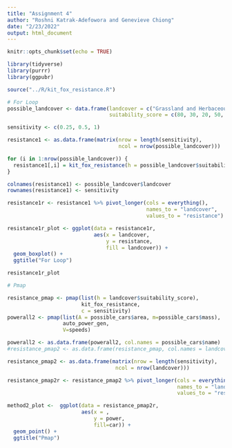 ```yaml
---
title: "Assignment 4"
author: "Roshni Katrak-Adefowora and Genevieve Chiong"
date: "2/23/2022"
output: html_document
---
```


```r
knitr::opts_chunk$set(echo = TRUE)

library(tidyverse)
library(purrr)
library(ggpubr)

source("../R/kit_fox_resistance.R")
```

```r
# For Loop
possible_landcover <- data.frame(landcover = c("Grassland and Herbaceous", "Pasture", "Urban", "Fallowed", "Roads"),
                                 suitability_score = c(80, 30, 20, 50, 0))

sensitivity <- c(0.25, 0.5, 1)

resistance1 <- as.data.frame(matrix(nrow = length(sensitivity),
                                    ncol = nrow(possible_landcover)))

for (i in 1:nrow(possible_landcover)) {
  resistance1[,i] = kit_fox_resistance(h = possible_landcover$suitability_score[i], c = sensitivity)
}

colnames(resistance1) <- possible_landcover$landcover
rownames(resistance1) <- sensitivity

resistance1r <- resistance1 %>% pivot_longer(cols = everything(),
                                             names_to = "landcover", 
                                             values_to = "resistance") 

resistance1r_plot <- ggplot(data = resistance1r, 
                            aes(x = landcover,
                                y = resistance, 
                                fill = landcover)) + 
  geom_boxplot() +
  ggtitle("For Loop")

resistance1r_plot

```

```r
# Pmap

resistance_pmap <- pmap(list(h = landcover$suitability_score), 
                        kit_fox_resistance,
                        c = sensitivity)
powerall2 <- pmap(list(A = possible_cars$area, m=possible_cars$mass), 
                  auto_power_gen, 
                  V=speeds)

powerall2 <- as.data.frame(powerall2, col.names = possible_cars$name) 
#resistance_pmap2 <- as.data.frame(resistance_pmap, col.names = landcover$land_cover)

resistance_pmap2 <- as.data.frame(matrix(nrow = length(sensitivity),
                                   ncol = nrow(landcover)))

resistance_pmap2r <- resistance_pmap2 %>% pivot_longer(cols = everything(),
                                                       names_to = "landcover",
                                                       values_to = "resistance")

method2_plot <-  ggplot(data = resistance_pmap2r, 
                        aes(x = ,
                            y = power, 
                            fill=car)) + 
  geom_point() + 
  ggtitle("Pmap")

```







